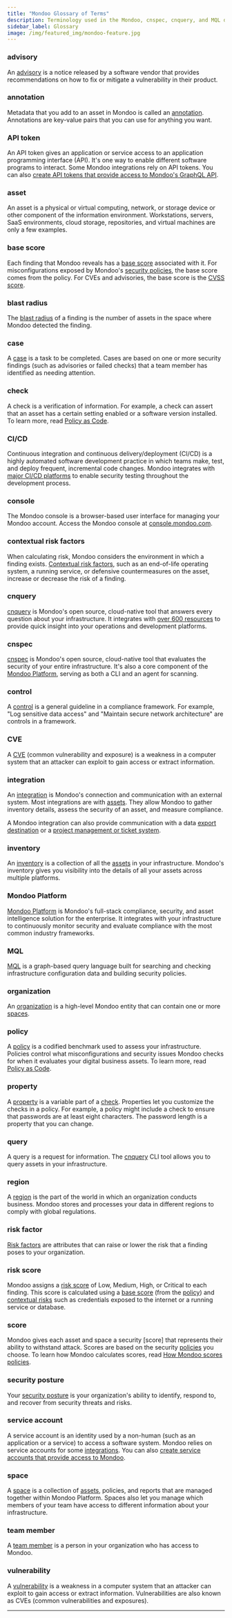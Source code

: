 ```yaml
---
title: "Mondoo Glossary of Terms"
description: Terminology used in the Mondoo, cnspec, cnquery, and MQL documentation
sidebar_label: Glossary
image: /img/featured_img/mondoo-feature.jpg
---
```


### advisory

An [advisory](/platform/security/posture/advisories/) is a notice released by a software vendor that provides recommendations on how to fix or mitigate a vulnerability in their product.

### annotation

Metadata that you add to an asset in Mondoo is called an [annotation](/platform/intel/annotations/). Annotations are key-value pairs that you can use for anything you want.

### API token

An API token gives an application or service access to an application programming interface (API). It's one way to enable different software programs to interact. Some Mondoo integrations rely on API tokens. You can also [create API tokens that provide access to Mondoo's GraphQL API](/platform/maintain/access/api-tokens/).

### asset

An asset is a physical or virtual computing, network, or storage device or other component of the information environment. Workstations, servers, SaaS environments, cloud storage, repositories, and virtual machines are only a few examples.

### base score

Each finding that Mondoo reveals has a [base score](/platform/security/posture/findings/#begin-with-a-base-score) associated with it. For misconfigurations exposed by Mondoo's [security policies](/platform/security/posture/pac/), the base score comes from the policy. For CVEs and advisories, the base score is the [CVSS score](/platform/security/posture/vulnerabilities/#cvss-score-and-metrics).

### blast radius

The [blast radius](/platform/security/posture/findings/#blast-radius) of a finding is the number of assets in the space where Mondoo detected the finding.

### case

A [case](/platform/cases/overview/) is a task to be completed. Cases are based on one or more security findings (such as advisories or failed checks) that a team member has identified as needing attention.

### check

A check is a verification of information. For example, a check can assert that an asset has a certain setting enabled or a software version installed. To learn more, read [Policy as Code](/platform/security/posture/pac/).

### CI/CD

Continuous integration and continuous delivery/deployment (CI/CD) is a highly automated software development practice in which teams make, test, and deploy frequent, incremental code changes. Mondoo integrates with [major CI/CD platforms](/platform/infra/supply/cicd/overview/) to enable security testing throughout the development process.

### console

The Mondoo console is a browser-based user interface for managing your Mondoo account. Access the Mondoo console at [console.mondoo.com](https://console.mondoo.com).

### contextual risk factors

When calculating risk, Mondoo considers the environment in which a finding exists. [Contextual risk factors](/platform/security/posture/findings/#factor-contextual-risk), such as an end-of-life operating system, a running service, or defensive countermeasures on the asset, increase or decrease the risk of a finding.

### cnquery

[cnquery](/cnquery/cnquery-about/) is Mondoo's open source, cloud-native tool that answers every question about your infrastructure. It integrates with [over 600 resources](/mql/resources) to provide quick insight into your operations and development platforms.

### cnspec

[cnspec](/cnspec/cnspec-about/) is Mondoo's open source, cloud-native tool that evaluates the security of your entire infrastructure. It's also a core component of the [Mondoo Platform](/platform/start/plat-what-is/), serving as both a CLI and an agent for scanning.

### control

A [control](/platform/compliance/monitor/frameworks/#controls-and-checks) is a general guideline in a compliance framework. For example, "Log sensitive data access" and "Maintain secure network architecture" are controls in a framework.

### CVE

A [CVE](/platform/security/posture/vulnerabilities/) (common vulnerability and exposure) is a weakness in a computer system that an attacker can exploit to gain access or extract information.

### integration

An [integration](/platform/infra/overview/) is Mondoo's connection and communication with an external system. Most integrations are with [assets](#asset). They allow Mondoo to gather inventory details, assess the security of an asset, and measure compliance.

A Mondoo integration can also provide communication with a data [export destination](/platform/maintain/export/overview/) or a [project management or ticket system](/platform/cases/overview/).

### inventory

An [inventory](/platform/intel/overview) is a collection of all the [assets](#asset) in your infrastructure. Mondoo's inventory gives you visibility into the details of all your assets across multiple platforms.

### Mondoo Platform

[Mondoo Platform](/platform/start/plat-what-is/) is Mondoo's full-stack compliance, security, and asset intelligence solution for the enterprise. It integrates with your infrastructure to continuously monitor security and evaluate compliance with the most common industry frameworks.

### MQL

[MQL](/mql/home/) is a graph-based query language built for searching and checking infrastructure configuration data and building security policies.

### organization

An [organization](/platform/start/organize/organizations/) is a high-level Mondoo entity that can contain one or more [spaces](#space).

### policy

A [policy](/platform/security/posture/policies/) is a codified benchmark used to assess your infrastructure. Policies control what misconfigurations and security issues Mondoo checks for when it evaluates your digital business assets. To learn more, read [Policy as Code](/platform/security/posture/pac/).

### property

A [property](/platform/security/customize/props/) is a variable part of a [check](#check). Properties let you customize the checks in a policy. For example, a policy might include a check to ensure that passwords are at least eight characters. The password length is a property that you can change.

### query

A query is a request for information. The [cnquery](/cnquery/cnquery-about/) CLI tool allows you to query assets in your infrastructure.

### region

A [region](/platform/start/organize/regions/) is the part of the world in which an organization conducts business. Mondoo stores and processes your data in different regions to comply with global regulations.

### risk factor

[Risk factors](/platform/security/posture/advisories/#risk-factors) are attributes that can raise or lower the risk that a finding poses to your organization.

### risk score

Mondoo assigns a [risk score](/platform/security/posture/findings/#risk-score) of Low, Medium, High, or Critical to each finding. This score is calculated using a [base score](/platform/security/posture/findings/#begin-with-a-base-score) (from the [policy](/platform/security/posture/policies/)) and [contextual risks](/platform/security/posture/findings/#factor-contextual-risk) such as credentials exposed to the internet or a running service or database.

### score

Mondoo gives each asset and space a security [score] that represents their ability to withstand attack. Scores are based on the security [policies](#policy) you choose. To learn how Mondoo calculates scores, read [How Mondoo scores policies](/platform/security/posture/monitor/#how-mondoo-scores-policies).

### security posture

Your [security posture](/platform/security/posture/overview/) is your organization's ability to identify, respond to, and recover from security threats and risks.

### service account

A service account is an identity used by a non-human (such as an application or a service) to access a software system. Mondoo relies on service accounts for some [integrations](#integration). You can also [create service accounts that provide access to Mondoo](/platform/maintain/access/service_accounts/).

### space

A [space](/platform/start/organize/spaces/) is a collection of [assets](#asset), policies, and reports that are managed together within Mondoo Platform. Spaces also let you manage which members of your team have access to different information about your infrastructure.

### team member

A [team member](/platform/maintain/access/team_members/) is a person in your organization who has access to Mondoo.

### vulnerability

A [vulnerability](/platform/security/posture/vulnerabilities/) is a weakness in a computer system that an attacker can exploit to gain access or extract information. Vulnerabilities are also known as CVEs (common vulnerabilities and exposures).

---
